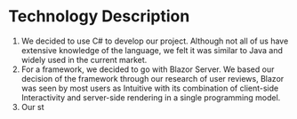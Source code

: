 # Technology Description

1. We decided to use C# to develop our project. Although not all of us have extensive knowledge of the language, we felt it was similar to Java and widely used in the current market.
2. For a framework, we decided to go with Blazor Server. We based our decision of the framework through our research of user reviews, Blazor was seen by most users as Intuitive with its combination of client-side Interactivity and server-side rendering in a single programming model.
3. Our st